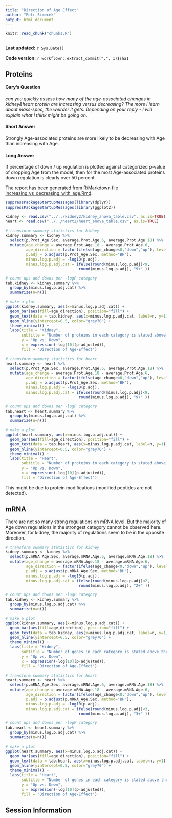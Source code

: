```yaml
---
title: "Direction of Age Effect"
author: "Petr Simecek"
output: html_document
---
```


```r
knitr::read_chunk("chunks.R")
```

```r
```

**Last updated:** `r Sys.Date()`

**Code version:** `r workflowr::extract_commit(".", 1)$sha1`

## Proteins

#### Gary's Question

*can you quickly assess how many of the age-associated changes in kidney&heart protein are increasing versus decreasing? The more i learn about mass-spec, the weirder it gets.  Depending on your reply - I will explain what I think might be going on.*

#### Short Answer

Strongly Age-associated proteins are more likely to be decreasing with Age than increasing with Age.

#### Long Answer

If percentage of down / up regulation is plotted against categorized p-value of dropping Age from the model, then for the most Age-associated proteins down regulation is clearly over 50 percent.

The report has been generated from R/Markdown file [increasing_vs_decreasing_with_age.Rmd](https://github.com/simecek/TheAgingProteome/blob/master/analysis/increasing_vs_decreasing_with_age.Rmd).

```r
suppressPackageStartupMessages(library(dplyr))
suppressPackageStartupMessages(library(ggplot2))

kidney <- read.csv("../../kidney2/kidney_anova_table.csv", as.is=TRUE)
heart <- read.csv("../../heart2/heart_anova_table.csv", as.is=TRUE)

# transform summary statistics for kidney
kidney.summary <- kidney %>% 
  select(p.Prot_Age.Sex, average.Prot.Age.6, average.Prot.Age.18) %>%
  mutate(age_change = average.Prot.Age.18 - average.Prot.Age.6,
         age_direction = factor(ifelse(age_change<0,"down","up"), levels=c("up","down")),
         p.adj = p.adjust(p.Prot_Age.Sex, method="BH"),
         minus.log.p.adj = -log10(p.adj),
         minus.log.p.adj.cat = ifelse(round(minus.log.p.adj)<9,
                                round(minus.log.p.adj), "9+" )) 

# count ups and downs per -logP category 
tab.kidney <- kidney.summary %>%
  group_by(minus.log.p.adj.cat) %>%
  summarize(n=n())

# make a plot
ggplot(kidney.summary, aes(x=minus.log.p.adj.cat)) + 
  geom_bar(aes(fill=age_direction), position="fill") +
  geom_text(data = tab.kidney, aes(x=minus.log.p.adj.cat, label=n, y=1), vjust=-0.2) +
  geom_hline(yintercept=0.5, color="grey70") +
  theme_minimal() +
  labs(title = "Kidney",
       subtitle = "Number of proteins in each category is stated above the bars",
       y = "Up vs. Down",
       x = expression(-log[10](p-adjusted)),
       fill = "Direction of Age-Effect")

# transform summary statistics for heart
heart.summary <- heart %>% 
  select(p.Prot_Age.Sex, average.Prot.Age.6, average.Prot.Age.18) %>%
  mutate(age_change = average.Prot.Age.18 - average.Prot.Age.6,
         age_direction = factor(ifelse(age_change<0,"down","up"), levels=c("up","down")),
         p.adj = p.adjust(p.Prot_Age.Sex, method="BH"),
         minus.log.p.adj = -log10(p.adj),
         minus.log.p.adj.cat = ifelse(round(minus.log.p.adj)<9,
                                round(minus.log.p.adj), "9+" )) 

# count ups and downs per -logP category 
tab.heart <- heart.summary %>%
  group_by(minus.log.p.adj.cat) %>%
  summarize(n=n())

# make a plot
ggplot(heart.summary, aes(x=minus.log.p.adj.cat)) + 
  geom_bar(aes(fill=age_direction), position="fill") +
  geom_text(data = tab.heart, aes(x=minus.log.p.adj.cat, label=n, y=1), vjust=-0.2) +
  geom_hline(yintercept=0.5, color="grey70") +
  theme_minimal() +
  labs(title = "Heart",
       subtitle = "Number of proteins in each category is stated above the bars",
       y = "Up vs. Down",
       x = expression(-log[10](p-adjusted)),
       fill = "Direction of Age-Effect")
```

This might be due to protein modifications (modified peptides are not detected).

## mRNA

There are not so many strong regulations on mRNA level. But the majority of Age down regulations in the strongest category cannot be observed here. Moreover, for kidney, the majority of regulations seem to be in the opposite direction.

```r

# transform summary statistics for kidney
kidney.summary <- kidney %>% 
  select(p.mRNA_Age.Sex, average.mRNA.Age.6, average.mRNA.Age.18) %>%
  mutate(age_change = average.mRNA.Age.18 - average.mRNA.Age.6,
         age_direction = factor(ifelse(age_change<0,"down","up"), levels=c("up","down")),
         p.adj = p.adjust(p.mRNA_Age.Sex, method="BH"),
         minus.log.p.adj = -log10(p.adj),
         minus.log.p.adj.cat = ifelse(round(minus.log.p.adj)<2,
                                round(minus.log.p.adj), "2+" )) 

# count ups and downs per -logP category 
tab.kidney <- kidney.summary %>%
  group_by(minus.log.p.adj.cat) %>%
  summarize(n=n())

# make a plot
ggplot(kidney.summary, aes(x=minus.log.p.adj.cat)) + 
  geom_bar(aes(fill=age_direction), position="fill") +
  geom_text(data = tab.kidney, aes(x=minus.log.p.adj.cat, label=n, y=1), vjust=-0.2) +
  geom_hline(yintercept=0.5, color="grey70") +
  theme_minimal() +
  labs(title = "Kidney",
       subtitle = "Number of genes in each category is stated above the bars",
       y = "Up vs. Down",
       x = expression(-log[10](p-adjusted)),
       fill = "Direction of Age-Effect")

# transform summary statistics for heart
heart.summary <- heart %>% 
  select(p.mRNA_Age.Sex, average.mRNA.Age.6, average.mRNA.Age.18) %>%
  mutate(age_change = average.mRNA.Age.18 - average.mRNA.Age.6,
         age_direction = factor(ifelse(age_change<0,"down","up"), levels=c("up","down")),
         p.adj = p.adjust(p.mRNA_Age.Sex, method="BH"),
         minus.log.p.adj = -log10(p.adj),
         minus.log.p.adj.cat = ifelse(round(minus.log.p.adj)<3,
                                round(minus.log.p.adj), "3+" )) 

# count ups and downs per -logP category 
tab.heart <- heart.summary %>%
  group_by(minus.log.p.adj.cat) %>%
  summarize(n=n())

# make a plot
ggplot(heart.summary, aes(x=minus.log.p.adj.cat)) + 
  geom_bar(aes(fill=age_direction), position="fill") +
  geom_text(data = tab.heart, aes(x=minus.log.p.adj.cat, label=n, y=1), vjust=-0.2) +
  geom_hline(yintercept=0.5, color="grey70") +
  theme_minimal() +
  labs(title = "Heart",
       subtitle = "Number of genes in each category is stated above the bars",
       y = "Up vs. Down",
       x = expression(-log[10](p-adjusted)),
       fill = "Direction of Age-Effect")
```

## Session Information

```r
```
